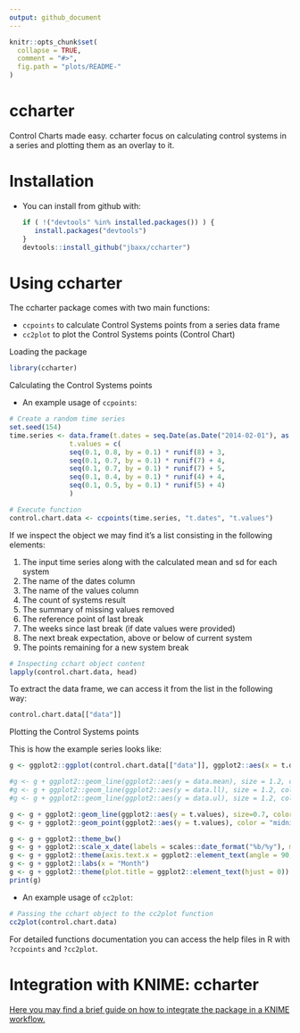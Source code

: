 ```yaml
---
output: github_document
---
```



```r
knitr::opts_chunk$set(
  collapse = TRUE,
  comment = "#>",
  fig.path = "plots/README-"
)
```

# ccharter

Control Charts made easy. ccharter focus on calculating control systems in a series and plotting them as an overlay to it.

# Installation

* You can install from github with:

    ```R
    if ( !("devtools" %in% installed.packages()) ) {
       install.packages("devtools")
    }
    devtools::install_github("jbaxx/ccharter")
    ```

# Using ccharter

The ccharter package comes with two main functions: 

*  `ccpoints` to calculate Control Systems points from a series data frame
*  `cc2plot` to plot the Control Systems points (Control Chart)

Loading the package

```r
library(ccharter)
```

Calculating the Control Systems points

* An example usage of `ccpoints`:

```r
# Create a random time series
set.seed(154)
time.series <- data.frame(t.dates = seq.Date(as.Date("2014-02-01"), as.Date("2016-08-01"), "month"),
               t.values = c(
               seq(0.1, 0.8, by = 0.1) * runif(8) + 3,
               seq(0.1, 0.7, by = 0.1) * runif(7) + 4,
               seq(0.1, 0.7, by = 0.1) * runif(7) + 5,
               seq(0.1, 0.4, by = 0.1) * runif(4) + 4,
               seq(0.1, 0.5, by = 0.1) * runif(5) + 4)
               )

# Execute function
control.chart.data <- ccpoints(time.series, "t.dates", "t.values")
```

If we inspect the object we may find it's a list consisting in the following elements:

  1. The input time series along with the calculated mean and sd for each system
  2. The name of the dates column
  3. The name of the values column
  4. The count of systems result
  5. The summary of missing values removed
  6. The reference point of last break
  7. The weeks since last break (if date values were provided)
  8. The next break expectation, above or below of current system
  9. The points remaining for a new system break

```r
# Inspecting cchart object content
lapply(control.chart.data, head)
```

To extract the data frame, we can access it from the list in the following way:

```r
control.chart.data[["data"]]
```

Plotting the Control Systems points

This is how the example series looks like:

```r
g <- ggplot2::ggplot(control.chart.data[["data"]], ggplot2::aes(x = t.dates))

#g <- g + ggplot2::geom_line(ggplot2::aes(y = data.mean), size = 1.2, color = "darkorange")
#g <- g + ggplot2::geom_line(ggplot2::aes(y = data.ll), size = 1.2, color = "steelblue")
#g <- g + ggplot2::geom_line(ggplot2::aes(y = data.ul), size = 1.2, color = "steelblue")

g <- g + ggplot2::geom_line(ggplot2::aes(y = t.values), size=0.7, color = "gray44")
g <- g + ggplot2::geom_point(ggplot2::aes(y = t.values), color = "midnightblue")

g <- g + ggplot2::theme_bw()
g <- g + ggplot2::scale_x_date(labels = scales::date_format("%b/%y"), minor_breaks = NULL, breaks = scales::date_breaks("month"))
g <- g + ggplot2::theme(axis.text.x = ggplot2::element_text(angle = 90, hjust = 1))
g <- g + ggplot2::labs(x = "Month")
g <- g + ggplot2::theme(plot.title = ggplot2::element_text(hjust = 0))
print(g)
```


* An example usage of `cc2plot`:

```r
# Passing the cchart object to the cc2plot function
cc2plot(control.chart.data)
```


For detailed functions documentation you can access the help files in R with `?ccpoints` and `?cc2plot`.

# Integration with KNIME: ccharter
[Here you may find a brief guide on how to integrate the package in a KNIME workflow.](https://github.com/jbaxx/ccharter/tree/master/knime)
